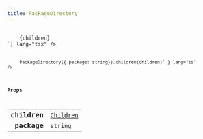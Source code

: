 ```yaml
---
title: PackageDirectory
---
```



<Tabs syncKey="component-style">
    <TabItem label="jsx">
        <Code code={`import { PackageDirectory } from "@alloy-js/core" 

<PackageDirectory package="string">
    {children}
</PackageDirectory>`} lang="tsx" />
</TabItem>
<TabItem label="stc">
    <Code code={`import { PackageDirectory } from "@alloy-js/core/stc" 

PackageDirectory({ package: string}).children(children)` } lang="ts" />
</TabItem>
</Tabs>

### Props

<table>
  <tr>
    <td style="text-align: right;font-weight: bold;">children</td>
    <td>
      <Badge text="optional" variant="note" size="small" /> <code><a href="/reference/core/types/children/">Children</a></code>
  
  
  
  
  </td>
  </tr>
  <tr>
    <td style="text-align: right;font-weight: bold;">package</td>
    <td>
       <code>string</code>
  
  
  
  
  </td>
  </tr>
</table>